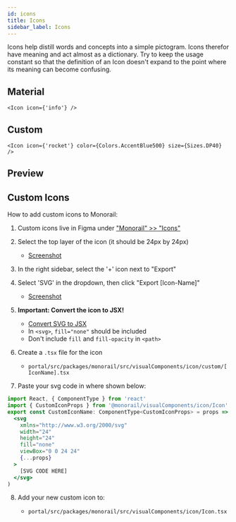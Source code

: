 ```yaml
---
id: icons
title: Icons
sidebar_label: Icons
---
```



Icons help distill words and concepts into a simple pictogram. Icons therefor have meaning and act almost as a dictionary. Try to keep the usage constant so that the definition of an Icon doesn't expand to the point where its meaning can become confusing.

<ShowCase>
  <Icon icon={'rocket'} color={Colors.Gray54} size={Sizes.DP40} />
</ShowCase>

## Material

```tsx live
<Icon icon={'info'} />
```

## Custom

```tsx live
<Icon icon={'rocket'} color={Colors.AccentBlue500} size={Sizes.DP40} />
```

## Preview

<IconPreview />

## Custom Icons

How to add custom icons to Monorail:

1. Custom icons live in Figma under ["Monorail" >> "Icons"](https://www.figma.com/file/LArsagaozPEXfBYWVjzooT6T/Figma-%E2%80%94-Icons?node-id=104%3A3)
2. Select the top layer of the icon (it should be 24px by 24px)

   - [Screenshot](https://imgur.com/a/gNwKqyc)

3. In the right sidebar, select the '+' icon next to "Export"
4. Select 'SVG' in the dropdown, then click "Export [Icon-Name]"

   - [Screenshot](https://imgur.com/OhK1cKl)

5. **Important: Convert the icon to JSX!**

   - [Convert SVG to JSX](https://svg2jsx.com/)
   - In `<svg>`, `fill="none"` should be included
   - Don't include `fill` and `fill-opacity` in `<path>`

6. Create a `.tsx` file for the icon

   - `portal/src/packages/monorail/src/visualComponents/icon/custom/[IconName].tsx`

7. Paste your svg code in where shown below:

```jsx
import React, { ComponentType } from 'react'
import { CustomIconProps } from '@monorail/visualComponents/icon/Icon'
export const CustomIconName: ComponentType<CustomIconProps> = props => (
  <svg
    xmlns="http://www.w3.org/2000/svg"
    width="24"
    height="24"
    fill="none"
    viewBox="0 0 24 24"
    {...props}
  >
    [SVG CODE HERE]
  </svg>
)
```

8. Add your new custom icon to:

   - `portal/src/packages/monorail/src/visualComponents/icon/Icon.tsx`
